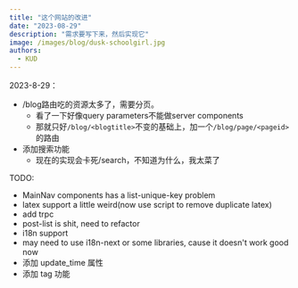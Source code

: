 ```yaml
---
title: "这个网站的改进"
date: "2023-08-29"
description: "需求要写下来，然后实现它"
image: /images/blog/dusk-schoolgirl.jpg
authors:
  - KUD
---
```


2023-8-29：
- /blog路由吃的资源太多了，需要分页。
    - 看了一下好像query parameters不能做server components
    - 那就只好`/blog/<blogtitle>`不变的基础上，加一个`/blog/page/<pageid>`的路由
- 添加搜索功能
  - 现在的实现会卡死/search，不知道为什么，我太菜了

TODO:
- MainNav components has a list-unique-key problem
- latex support a little weird(now use script to remove duplicate latex)
- add trpc
- post-list is shit, need to refactor
- i18n support
- may need to use i18n-next or some libraries, cause it doesn't work good now
- 添加 update_time 属性
- 添加 tag 功能